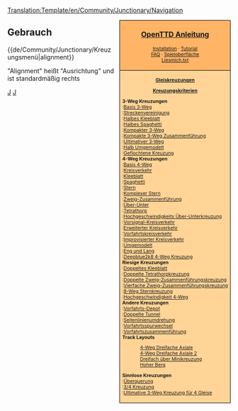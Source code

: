 <noinclude>[[Translation:Template/en/Community/Junctionary/Navigation]]</noinclude><noinclude></noinclude><div style="float:right; padding-left:12px; background:#ffffff;">
<div style="border:1px solid #000000; background:#ffb466; padding:5px; -moz-border-radius-topleft:5px; -moz-border-radius-topright:5px; font-size: 12pt;">
<center><strong><font size="3">[[de/Manual/Main Page|OpenTTD Anleitung]]</font></strong></center>
<div style="font-size: 8pt; text-align: center;">
[[de/Manual/Installation|Installation]] &middot; 
[[de/Manual/Tutorial/Tutorial|Tutorial]]<br />
[[de/Archive/Community/FAQ|FAQ]] &middot; 
[[de/Manual/Spieloberfläche|Spieloberfläche]]<br />
[[de/Liesmich.txt|Liesmich.txt]]
</div>
</div>
<div style="border:1px solid black; border-top-width: 0px; background:#ffd496; padding:5px; -moz-border-radius-bottomleft:5px; -moz-border-radius-bottomright:8px; font-size: 8pt;">

<center>'''[[de/Community/Junctionary/Main Page|Gleiskreuzungen]]'''</center>
<center>'''[[de/Community/Junctionary/Kreuzungskriterien|Kreuzungskriterien]]'''</center>

'''3-Weg Kreuzungen'''<br>
:[[de/Community/Junctionary/Basis 3-Wege Kreuzung|Basis 3-Weg]]<br>
:[[de/Community/Junctionary/Streckenvereinigung|Streckenvereinigung]]<br>
:[[de/Community/Junctionary/Halbe Kleeblattkreuzung|Halbes Kleeblatt]]<br>
:[[de/Community/Junctionary/Halbe Spaghettikreuzung|Halbes Spaghetti]]<br>
:[[de/Community/Junctionary/Kompakte 3-Weg Kreuzung|Kompakter 3-Weg]]<br>
:[[de/Community/Junctionary/Kompakte 3-Weg Zweig-Zusammenführungskreuzung|Kompakte 3-Weg Zusammenführung]]<br>
:[[de/Community/Junctionary/Ultimative 3-Weg Kreuzung|Ultimativer 3-Weg]]<br>
:[[de/Community/Junctionary/Halb Umgemodelt|Halb Umgemodelt]]<br>
:[[de/Community/Junctionary/Geflochtene Kreuzung|Geflochtene Kreuzung]]<br>

'''4-Weg Kreuzungen'''<br>
:[[de/Community/Junctionary/Basis 4-Wege Kreuzung|Basis 4-Weg]]<br>
:[[de/Community/Junctionary/Kreisverkehr|Kreisverkehr]]<br>
:[[de/Community/Junctionary/Kleeblatt|Kleeblatt]]<br>
:[[de/Community/Junctionary/Spaghetti|Spaghetti]]<br>
:[[de/Community/Junctionary/Sternkreuzung|Stern]]<br>
:[[en/Komplexe Sternkreuzung|Komplexer Stern]]<br>
:[[de/Community/Junctionary/4-Weg Zweig-Zusammenführungskreuzung|Zweig-Zusammenführung]]<br>
:[[de/Community/Junctionary/Über-Unter Kreuzung|Über-Unter]]<br>
:[[de/Community/Junctionary/Tetrathorp-Kreuzung|Tetrathorp]]<br>
:[[de/Community/Junctionary/Hochgeschwindigkeits Über-Unterkreuzung|Hochgeschwindigkeits Über-Unterkreuzung]]<br>
:[[de/Community/Junctionary/Vorsignal-Kreisverkehr|Vorsignal-Kreisverkehr]]<br>
:[[de/Community/Junctionary/Erweiterter Kreisverkehr|Erweiterter Kreisverkehr]]<br>
:[[de/Community/Junctionary/Vorfahrtskreisverkehr|Vorfahrtskreisverkehr]]<br>
:[[de/Community/Junctionary/Verbesserter Kreisverkehr|Improvisierter Kreisverkehr]]<br>
:[[de/Community/Junctionary/Umgemodelt|Umgemodelt]]<br>
:[[de/Community/Junctionary/Eng und Lang|Eng und Lang]]<br>
:[[de/Community/Junctionary/Deepblue2k8 4-Weg Kreuzung|Deepblue2k8 4-Weg Kreuzung]]<br>

'''Riesige Kreuzungen'''<br>
:[[de/Community/Junctionary/Doppeltes Kleeblatt|Doppeltes Kleeblatt]]<br>
:[[de/Community/Junctionary/Doppelte Tetrathorpkreuzung|Doppelte Tetrathorpkreuzung]]<br>
:[[de/Community/Junctionary/Doppelte Zweig-Zusammenführungskreuzung|Doppelte Zweig-Zusammenführungskreuzung]]<br>
:[[de/Community/Junctionary/Vierfache Zweig-Zusammenführungskreuzung|Vierfache Zweig-Zusammenführungskreuzung]]<br>
:[[de/Community/Junctionary/8-Weg Sternkreuzung|8-Weg Sternkreuzung]]<br>
:[[de/Community/Junctionary/Hochgeschwindigkeit 4-Weg|Hochgeschwindigkeit 4-Weg]]<br>

'''Andere Kreuzungen'''<br>
:[[de/Manual/Zugdepot bauen#erweiterte-depotkonfigurationen|Vorfahrts-Depot]]<br>
:[[de/Community/Junctionary/Doppelte Tunnel|Doppelte Tunnel]]<br>
:[[de/Seitenlinienumdrehung|Seitenlinienumdrehung]]<br>
:[[de/Community/Junctionary/Vorfahrtsspurwechsel|Vorfahrtsspurwechsel]]<br>
:[[de/Community/Junctionary/Vorfahrtszusammenführung|Vorfahrtszusammenführung]]<br>

'''Track Layouts'''
:[[de/Community/Junctionary/4-Weg Dreifache Axiale|4-Weg Dreifache Axiale]]<br>
:[[de/Community/Junctionary/4-Weg Dreifache Axiale 2|4-Weg Dreifache Axiale 2]]<br>
:[[de/Community/Junctionary/Dreifach über Minikreuzung|Dreifach über Minikreuzung]]<br>
:[[de/Community/Junctionary/Hoher Berg|Hoher Berg]]<br>

'''Sinnlose Kreuzungen'''<br>
:[[de/Community/Junctionary/Überquerungskreuzung|Überquerung]]<br>
:[[de/Community/Junctionary/4 Kreuzung|3/4 Kreuzung]]<br>
:[[de/Community/Junctionary/Ultimative 3-Weg Kreuzung für 4 Gleise|Ultimative 3-Weg Kreuzung für 4 Gleise]]<br>

</div>
</div>
<noinclude>


==Gebrauch==
<nowiki>{{de/Community/Junctionary/Kreuzungsmenü|alignment}}</nowiki>

"Alignment" heißt "Ausrichtung" und ist standardmäßig rechts
[[Category:en/Templates|J]][[Category:en/Navigation|J]]
</noinclude>